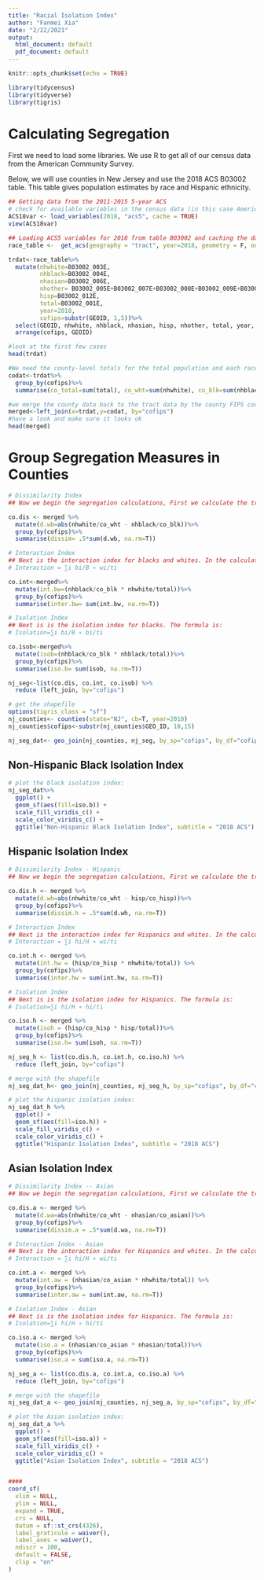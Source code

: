 ```yaml
---
title: "Racial Isolation Index"
author: "Fanmei Xia"
date: "2/22/2021"
output:
  html_document: default
  pdf_document: default
---
```


```r
knitr::opts_chunk$set(echo = TRUE)

library(tidycensus)
library(tidyverse)
library(tigris)
```


# Calculating Segregation
First we need to load some libraries. We use R to get all of our census data from the American Community Survey.

Below, we will use counties in New Jersey and use the 2018 ACS B03002 table. This table gives population estimates by race and Hispanic ethnicity.


```r
## Getting data from the 2011-2015 5-year ACS
# check for available variables in the census data (in this case American Community Survey)
ACS18var <- load_variables(2018, "acs5", cache = TRUE)
view(ACS18var)

## Loading ACS5 variables for 2018 from table B03002 and caching the dataset for faster future access.
race_table <-  get_acs(geography = "tract", year=2018, geometry = F, output="wide", table = "B03002", cache_table = T, state = "NJ")

trdat<-race_table%>%
  mutate(nhwhite=B03002_003E,
         nhblack=B03002_004E,
         nhasian=B03002_006E,
         nhother= B03002_005E+B03002_007E+B03002_008E+B03002_009E+B03002_010E,
         hisp=B03002_012E, 
         total=B03002_001E,
         year=2018,
         cofips=substr(GEOID, 1,5))%>%
  select(GEOID, nhwhite, nhblack, nhasian, hisp, nhother, total, year, cofips )%>%
  arrange(cofips, GEOID)

#look at the first few cases
head(trdat)
```

```r
#We need the county-level totals for the total population and each race group
codat<-trdat%>%
  group_by(cofips)%>%
  summarise(co_total=sum(total), co_wht=sum(nhwhite), co_blk=sum(nhblack), co_asian=sum(nhasian), co_oth=sum(nhother), co_hisp=sum(hisp))

#we merge the county data back to the tract data by the county FIPS code
merged<-left_join(x=trdat,y=codat, by="cofips")
#have a look and make sure it looks ok
head(merged)
```

# Group Segregation Measures in Counties

```r
# Dissimilarity Index 
## Now we begin the segregation calculations, First we calculate the tract-specific contribution to the county dissimilarity index, then we use the tapply() function to sum the tract-specific contributions within counties. The Dissimilarity index for blacks and whites is: D=.5∗∑i ∣(bi/B) − (wi/W)∣ where bi is the number of blacks in each tract, B is the number of blacks in the county, wi is the number of whites in the tract, and W is the number of whites in the county.

co.dis <- merged %>%
  mutate(d.wb=abs(nhwhite/co_wht - nhblack/co_blk))%>%
  group_by(cofips)%>%
  summarise(dissim= .5*sum(d.wb, na.rm=T))

# Interaction Index
## Next is the interaction index for blacks and whites. In the calculation first population is minority population, second is non-minority population. The formula is: 
# Interaction = ∑i bi/B ∗ wi/ti

co.int<-merged%>%
  mutate(int.bw=(nhblack/co_blk * nhwhite/total))%>%
  group_by(cofips)%>%
  summarise(inter.bw= sum(int.bw, na.rm=T))

# Isolation Index
## Next is is the isolation index for blacks. The formula is:
# Isolation=∑i bi/B ∗ bi/ti

co.isob<-merged%>%
  mutate(isob=(nhblack/co_blk * nhblack/total))%>%
  group_by(cofips)%>%
  summarise(iso.b= sum(isob, na.rm=T))

nj_seg<-list(co.dis, co.int, co.isob) %>% 
  reduce (left_join, by="cofips")
```

```r
# get the shapefile
options(tigris_class = "sf")
nj_counties<- counties(state="NJ", cb=T, year=2010)
nj_counties$cofips<-substr(nj_counties$GEO_ID, 10,15)

nj_seg_dat<- geo_join(nj_counties, nj_seg, by_sp="cofips", by_df="cofips")
```

## Non-Hispanic Black Isolation Index

```r
# plot the black isolation index:
nj_seg_dat%>%
  ggplot() +
  geom_sf(aes(fill=iso.b)) +
  scale_fill_viridis_c() +
  scale_color_viridis_c() +
  ggtitle("Non-Hispanic Black Isolation Index", subtitle = "2018 ACS")

```

## Hispanic Isolation Index

```r
# Dissimilarity Index - Hispanic
## Now we begin the segregation calculations, First we calculate the tract-specific contribution to the county dissimilarity index, then we use the tapply() function to sum the tract-specific contributions within counties. The Dissimilarity index for blacks and whites is: D=.5∗∑i ∣(hi/H) − (wi/W)∣ where hi is the number of Hispanics in each tract, H is the number of Hispanics in the county, wi is the number of whites in the tract, and W is the number of whites in the county.

co.dis.h <- merged %>%
  mutate(d.wh=abs(nhwhite/co_wht - hisp/co_hisp))%>%
  group_by(cofips)%>%
  summarise(dissim.h = .5*sum(d.wh, na.rm=T))

# Interaction Index
## Next is the interaction index for Hispanics and whites. In the calculation first population is minority population, second is non-minority population. The formula is: 
# Interaction = ∑i hi/H ∗ wi/ti

co.int.h <- merged %>%
  mutate(int.hw = (hisp/co_hisp * nhwhite/total)) %>%
  group_by(cofips)%>%
  summarise(inter.hw = sum(int.hw, na.rm=T))

# Isolation Index
## Next is is the isolation index for Hispanics. The formula is:
# Isolation=∑i hi/H ∗ hi/ti

co.iso.h <- merged %>%
  mutate(isoh = (hisp/co_hisp * hisp/total))%>%
  group_by(cofips)%>%
  summarise(iso.h= sum(isoh, na.rm=T))

nj_seg_h <- list(co.dis.h, co.int.h, co.iso.h) %>% 
  reduce (left_join, by="cofips")

# merge with the shapefile
nj_seg_dat_h<- geo_join(nj_counties, nj_seg_h, by_sp="cofips", by_df="cofips")
```

```r
# plot the hispanic isolation index:
nj_seg_dat_h %>%
  ggplot() +
  geom_sf(aes(fill=iso.h)) +
  scale_fill_viridis_c() +
  scale_color_viridis_c() +
  ggtitle("Hispanic Isolation Index", subtitle = "2018 ACS")

```

## Asian Isolation Index

```r
# Dissimilarity Index -- Asian
## Now we begin the segregation calculations, First we calculate the tract-specific contribution to the county dissimilarity index, then we use the tapply() function to sum the tract-specific contributions within counties. The Dissimilarity index for Asians and whites is: D=.5∗∑i ∣(ai/A) − (wi/W)∣ where ai is the number of Asians in each tract, A is the number of Asians in the county, wi is the number of whites in the tract, and W is the number of whites in the county.

co.dis.a <- merged %>%
  mutate(d.wa=abs(nhwhite/co_wht - nhasian/co_asian))%>%
  group_by(cofips)%>%
  summarise(dissim.a = .5*sum(d.wa, na.rm=T))

# Interaction Index - Asian
## Next is the interaction index for Hispanics and whites. In the calculation first population is minority population, second is non-minority population. The formula is: 
# Interaction = ∑i hi/H ∗ wi/ti

co.int.a <- merged %>%
  mutate(int.aw = (nhasian/co_asian * nhwhite/total)) %>%
  group_by(cofips)%>%
  summarise(inter.aw = sum(int.aw, na.rm=T))

# Isolation Index - Asian
## Next is is the isolation index for Hispanics. The formula is:
# Isolation=∑i hi/H ∗ hi/ti

co.iso.a <- merged %>%
  mutate(iso.a = (nhasian/co_asian * nhasian/total))%>%
  group_by(cofips)%>%
  summarise(iso.a = sum(iso.a, na.rm=T))

nj_seg_a <- list(co.dis.a, co.int.a, co.iso.a) %>% 
  reduce (left_join, by="cofips")

# merge with the shapefile
nj_seg_dat_a <- geo_join(nj_counties, nj_seg_a, by_sp="cofips", by_df="cofips")
```

```r
# plot the Asian isolation index:
nj_seg_dat_a %>%
  ggplot() +
  geom_sf(aes(fill=iso.a)) +
  scale_fill_viridis_c() +
  scale_color_viridis_c() +
  ggtitle("Asian Isolation Index", subtitle = "2018 ACS")


####
coord_sf(
  xlim = NULL,
  ylim = NULL,
  expand = TRUE,
  crs = NULL,
  datum = sf::st_crs(4326),
  label_graticule = waiver(),
  label_axes = waiver(),
  ndiscr = 100,
  default = FALSE,
  clip = "on"
)
```